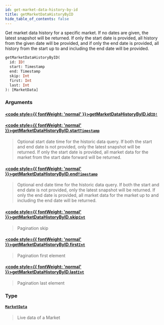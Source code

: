 ```yaml
---
id: get-market-data-history-by-id
title: getMarketDataHistoryByID
hide_table_of_contents: false
---
```








Get market data history for a specific market. If no dates are given, the latest snapshot will be returned. If only the start date is provided, all history from the given date will be provided, and if only the end date is provided, all history from the start up to and including the end date will be provided.

```graphql
getMarketDataHistoryByID(
  id: ID!
  start: Timestamp
  end: Timestamp
  skip: Int
  first: Int
  last: Int
): [MarketData]
```


### Arguments

#### [<code style={{ fontWeight: 'normal' }}>getMarketDataHistoryByID.<b>id</b></code>](#)<Bullet />[`ID!`](/testnet/api/graphql/scalars/id) <Badge class="secondary" text="non-null"/> <Badge class="secondary" text="scalar"/>
> 
> 

#### [<code style={{ fontWeight: 'normal' }}>getMarketDataHistoryByID.<b>start</b></code>](#)<Bullet />[`Timestamp`](/testnet/api/graphql/scalars/timestamp) <Badge class="secondary" text="scalar"/>
> Optional start date time for the historic data query.
If both the start and end date is not provided, only the latest snapshot will be returned.
If only the start date is provided, all market data for the market from the start date forward will be returned.
> 

#### [<code style={{ fontWeight: 'normal' }}>getMarketDataHistoryByID.<b>end</b></code>](#)<Bullet />[`Timestamp`](/testnet/api/graphql/scalars/timestamp) <Badge class="secondary" text="scalar"/>
> Optional end date time for the historic data query.
If both the start and end date is not provided, only the latest snapshot will be returned.
If only the end date is provided, all market data for the market up to and including the end date will be returned.
> 

#### [<code style={{ fontWeight: 'normal' }}>getMarketDataHistoryByID.<b>skip</b></code>](#)<Bullet />[`Int`](/testnet/api/graphql/scalars/int) <Badge class="secondary" text="scalar"/>
> Pagination skip
> 

#### [<code style={{ fontWeight: 'normal' }}>getMarketDataHistoryByID.<b>first</b></code>](#)<Bullet />[`Int`](/testnet/api/graphql/scalars/int) <Badge class="secondary" text="scalar"/>
> Pagination first element
> 

#### [<code style={{ fontWeight: 'normal' }}>getMarketDataHistoryByID.<b>last</b></code>](#)<Bullet />[`Int`](/testnet/api/graphql/scalars/int) <Badge class="secondary" text="scalar"/>
> Pagination last element
> 

### Type

#### [`MarketData`](/testnet/api/graphql/objects/market-data) <Badge class="secondary" text="object"/>
> Live data of a Market
> 





